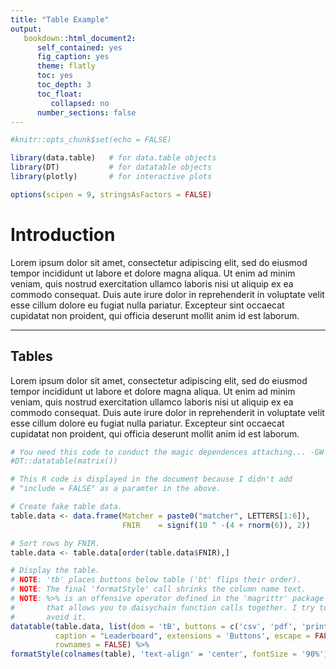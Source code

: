 ```yaml
---
title: "Table Example"
output:
   bookdown::html_document2:
      self_contained: yes
      fig_caption: yes
      theme: flatly
      toc: yes
      toc_depth: 3
      toc_float:
         collapsed: no
      number_sections: false
---
```


```r
#knitr::opts_chunk$set(echo = FALSE)

library(data.table)   # for data.table objects
library(DT)           # for datatable objects
library(plotly)       # for interactive plots

options(scipen = 9, stringsAsFactors = FALSE)
```

<style type='text/css'>

<!-- Sets table caption font style -->
caption
{
   color: black;
   font-weight: bold;
   font-size: 1.0em;
}

<!-- Defines the location and padding for table buttons -->
.dataTables_wrapper .dt-buttons {
  float:none;  
  top:1000000pt;
  text-align:right;
}

</style>

# Introduction

Lorem ipsum dolor sit amet, consectetur adipiscing elit, sed do eiusmod tempor incididunt ut labore et dolore magna aliqua. Ut enim ad minim veniam, quis nostrud exercitation ullamco laboris nisi ut aliquip ex ea commodo consequat. Duis aute irure dolor in reprehenderit in voluptate velit esse cillum dolore eu fugiat nulla pariatur. Excepteur sint occaecat cupidatat non proident, qui officia deserunt mollit anim id est laborum.

------

## Tables

Lorem ipsum dolor sit amet, consectetur adipiscing elit, sed do eiusmod tempor incididunt ut labore et dolore magna aliqua. Ut enim ad minim veniam, quis nostrud exercitation ullamco laboris nisi ut aliquip ex ea commodo consequat. Duis aute irure dolor in reprehenderit in voluptate velit esse cillum dolore eu fugiat nulla pariatur. Excepteur sint occaecat cupidatat non proident, qui officia deserunt mollit anim id est laborum.

```r
# You need this code to conduct the magic dependences attaching... -GW
#DT::datatable(matrix())
```

```r

# This R code is displayed in the document because I didn't add
# "include = FALSE" as a paramter in the above.

# Create fake table data.
table.data <- data.frame(Matcher = paste0("matcher", LETTERS[1:6]),
                         FNIR    = signif(10 ^ -(4 + rnorm(6)), 2))

# Sort rows by FNIR.
table.data <- table.data[order(table.data$FNIR),]

# Display the table.
# NOTE: 'tb' places buttons below table ('bt' flips their order).
# NOTE: The final 'formatStyle' call shrinks the column name text.
# NOTE: %>% is an offensive operator defined in the 'magrittr' package
#       that allows you to daisychain function calls together. I try to
#       avoid it.
datatable(table.data, list(dom = 'tB', buttons = c('csv', 'pdf', 'print')),
          caption = "Leaderboard", extensions = 'Buttons', escape = FALSE,
          rownames = FALSE) %>%
formatStyle(colnames(table), 'text-align' = 'center', fontSize = '90%')
```
